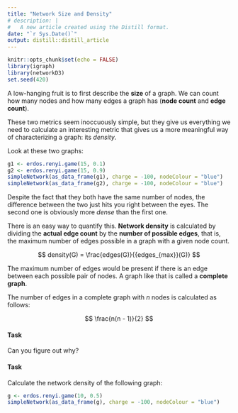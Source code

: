 ```yaml
---
title: "Network Size and Density"
# description: |
#   A new article created using the Distill format.
date: "`r Sys.Date()`"
output: distill::distill_article
---
```


```r
knitr::opts_chunk$set(echo = FALSE)
library(igraph)
library(networkD3)
set.seed(420)
```


A low-hanging fruit is to first describe the **size** of a graph.
We can count how many nodes and how many edges a graph has (**node count** and **edge count**).

These two metrics seem inoccuously simple, but they give us everything we need to calculate an interesting metric that gives us a more meaningful way of characterizing a graph: its *density*.

Look at these two graphs:

```r
g1 <- erdos.renyi.game(15, 0.1)
g2 <- erdos.renyi.game(15, 0.9)
simpleNetwork(as_data_frame(g1), charge = -100, nodeColour = "blue")
simpleNetwork(as_data_frame(g2), charge = -100, nodeColour = "blue")
```

Despite the fact that they both have the same number of nodes, the difference between the two just hits you right between the eyes.
The second one is obviously more *dense* than the first one.

There is an easy way to quantify this.
**Network density** is calculated by dividing the **actual edge count** by the **number of possible edges**, that is, the maximum number of edges possible in a graph with a given node count.

$$
density(G) = \frac{edges(G)}{{edges_{max}}(G)}
$$

The maximum number of edges would be present if there is an edge between each possible pair of nodes.
A graph like that is called a **complete graph**.

The number of edges in a complete graph with $n$ nodes is calculated as follows:

$$
\frac{n(n - 1)}{2}
$$

#### Task

Can you figure out why?

#### Task

Calculate the network density of the following graph:

```r
g <- erdos.renyi.game(10, 0.5)
simpleNetwork(as_data_frame(g), charge = -100, nodeColour = "blue")
```




